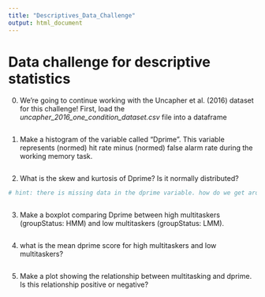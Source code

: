 ```yaml
---
title: "Descriptives_Data_Challenge"
output: html_document
---
```


# Data challenge for descriptive statistics


0. We're going to continue working with the Uncapher et al. (2016) dataset for this challenge! First, load the *uncapher_2016_one_condition_dataset.csv* file into a dataframe 

```r

```


1. Make a histogram of the variable called "Dprime". This variable represents (normed) hit rate minus (normed) false alarm rate during the working memory task. 

```r

```



2. What is the skew and kurtosis of Dprime? Is it normally distributed? 
```r
# hint: there is missing data in the dprime variable. how do we get around that?



```

3. Make a boxplot comparing Dprime between high multitaskers (groupStatus: HMM) and low multitaskers (groupStatus: LMM). 
```r


```

4. what is the mean dprime score for high multitaskers and low multitaskers?
```r



```

5. Make a plot showing the relationship between multitasking and dprime.
Is this relationship positive or negative?  


```r


```

